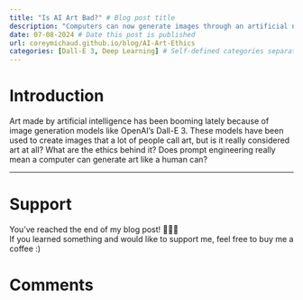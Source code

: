 ```yaml
---
title: "Is AI Art Bad?" # Blog post title
description: "Computers can now generate images through an artificial neural network, but is it considered art? Let's take a dive into the world of art and machine learning together." # Blog description
date: 07-08-2024 # Date this post is published
url: coreymichaud.github.io/blog/AI-Art-Ethics
categories: [Dall-E 3, Deep Learning] # Self-defined categories separated by commas
---
```


# Introduction

Art made by artificial intelligence has been booming lately because of image generation models like OpenAI's Dall-E 3. These models have been used to create images that a lot of people call art, but is it really considered art at all? What are the ethics behind it? Does prompt engineering really mean a computer can generate art like a human can?

------------------------------------------------------------------------

# Support <i class="fa-solid fa-heart"></i> {.unlisted}

You've reached the end of my blog post! 🎉🎉🎉\
If you learned something and would like to support me, feel free to buy me a coffee :)

```{=html}
<script type="text/javascript" src="https://cdnjs.buymeacoffee.com/1.0.0/button.prod.min.js" data-name="bmc-button" data-slug="coreymiichaud" data-color="#FFDD00" data-emoji=""  data-font="Poppins" data-text="Buy me a coffee" data-outline-color="#000000" data-font-color="#000000" data-coffee-color="#ffffff" ></script>
```
# Comments {.unlisted}

```{=html}
<script src="https://utteranc.es/client.js"
        repo="coreymichaud/coreymichaud.github.io"
        issue-term="url"
        theme="github-light"
        crossorigin="anonymous"
        async>
</script>
```
